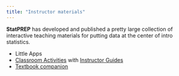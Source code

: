 ```yaml
---
title: "Instructor materials"
---
```


**StatPREP** has developed and published a pretty large collection of interactive teaching materials for putting data at the center of intro statistics.

- Little Apps
- [Classroom Activities](class-materials.html) with [Instructor Guides](instructor-guides.html)
- [Textbook companion](textbook-companion.html)


